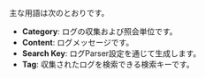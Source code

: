 主な用語は次のとおりです。

-   **Category**: ログの収集および照会単位です。
-   **Content**: ログメッセージです。
-   **Search Key**: ログParser設定を通じて生成します。
-   **Tag**: 収集されたログを検索できる検索キーです。
